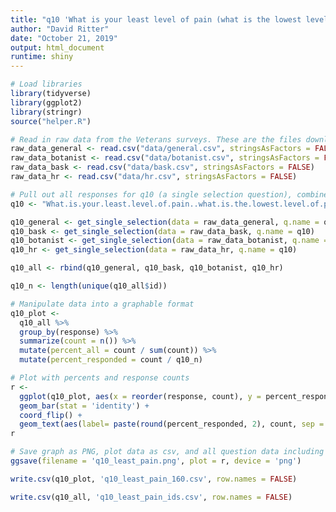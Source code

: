 ```yaml
---
title: "q10 'What is your least level of pain (what is the lowest level of pain you feel?)' (Veterans)"
author: "David Ritter"
date: "October 21, 2019"
output: html_document
runtime: shiny
---
```


```r
# Load libraries
library(tidyverse)
library(ggplot2)
library(stringr)
source("helper.R")
```

```r
# Read in raw data from the Veterans surveys. These are the files downloaded from survey monkey saved as a .csv
raw_data_general <- read.csv("data/general.csv", stringsAsFactors = FALSE)
raw_data_botanist <- read.csv("data/botanist.csv", stringsAsFactors = FALSE)
raw_data_bask <- read.csv("data/bask.csv", stringsAsFactors = FALSE)
raw_data_hr <- read.csv("data/hr.csv", stringsAsFactors = FALSE)
```

```r
# Pull out all responses for q10 (a single selection question), combine, then determine 'question n'
q10 <- "What.is.your.least.level.of.pain..what.is.the.lowest.level.of.pain.you.feel.."

q10_general <- get_single_selection(data = raw_data_general, q.name = q10)
q10_bask <- get_single_selection(data = raw_data_bask, q.name = q10)
q10_botanist <- get_single_selection(data = raw_data_botanist, q.name = q10)
q10_hr <- get_single_selection(data = raw_data_hr, q.name = q10)

q10_all <- rbind(q10_general, q10_bask, q10_botanist, q10_hr)

q10_n <- length(unique(q10_all$id))
```

```r
# Manipulate data into a graphable format
q10_plot <- 
  q10_all %>%
  group_by(response) %>%
  summarize(count = n()) %>%
  mutate(percent_all = count / sum(count)) %>%
  mutate(percent_responded = count / q10_n)
```

```r
# Plot with percents and response counts
r <- 
  ggplot(q10_plot, aes(x = reorder(response, count), y = percent_responded)) +
  geom_bar(stat = 'identity') +
  coord_flip() +
  geom_text(aes(label= paste(round(percent_responded, 2), count, sep = "***")))
r
```

```r
# Save graph as PNG, plot data as csv, and all question data including response IDs as csv (save question n and N at end of plot file as "_x.x")
ggsave(filename = 'q10_least_pain.png', plot = r, device = 'png')

write.csv(q10_plot, 'q10_least_pain_160.csv', row.names = FALSE)

write.csv(q10_all, 'q10_least_pain_ids.csv', row.names = FALSE)
```